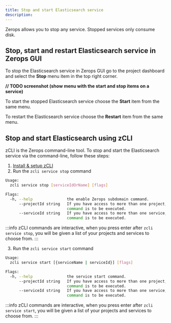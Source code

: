 ```yaml
---
title: Stop and start Elasticsearch service
description:
---
```


Zerops allows you to stop any service. Stopped services only consume disk.

## Stop, start and restart Elasticsearch service in Zerops GUI

To stop the Elasticsearch service in Zerops GUI go to the project dashboard and select the **Stop** menu item in the top right corner.

**// TODO screenshot (show menu with the start and stop items on a service)**

To start the stopped Elasticsearch service choose the **Start** item from the same menu.

To restart the Elasticsearch service choose the **Restart** item from the same menu.

## Stop and start Elasticsearch using zCLI

zCLI is the Zerops command-line tool. To stop and start the Elasticsearch service via the command-line, follow these steps:

1. [Install & setup zCLI](/references/cli)
2. Run the `zcli service stop` command

```sh
Usage:
  zcli service stop [serviceIdOrName] [flags]

Flags:
  -h, --help               the enable Zerops subdomain command.
      --projectId string   If you have access to more than one project, you must specify the project ID for which the
                           command is to be executed.
      --serviceId string   If you have access to more than one service, you must specify the service ID for which the
                           command is to be executed.
```

:::info
zCLI commands are interactive, when you press enter after `zcli service stop`, you will be given a list of your projects and services to choose from.
:::

3. Run the `zcli service start` command

```sh
Usage:
  zcli service start [{serviceName | serviceId}] [flags]

Flags:
  -h, --help               the service start command.
      --projectId string   If you have access to more than one project, you must specify the project ID for which the
                           command is to be executed.
      --serviceId string   If you have access to more than one service, you must specify the service ID for which the
                           command is to be executed.
```

:::info
zCLI commands are interactive, when you press enter after `zcli service start`, you will be given a list of your projects and services to choose from.
:::
